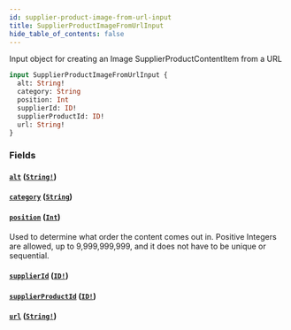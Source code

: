 ```yaml
---
id: supplier-product-image-from-url-input
title: SupplierProductImageFromUrlInput
hide_table_of_contents: false
---
```



Input object for creating an Image SupplierProductContentItem from a URL

```graphql
input SupplierProductImageFromUrlInput {
  alt: String!
  category: String
  position: Int
  supplierId: ID!
  supplierProductId: ID!
  url: String!
}
```


### Fields

#### [`alt`](#) ([`String!`](/supply/api/graphql-admin/reference/scalars/string))




#### [`category`](#) ([`String`](/supply/api/graphql-admin/reference/scalars/string))




#### [`position`](#) ([`Int`](/supply/api/graphql-admin/reference/scalars/int))

Used to determine what order the content comes out in.
Positive Integers are allowed, up to 9,999,999,999, and it does not have to be unique or sequential.


#### [`supplierId`](#) ([`ID!`](/supply/api/graphql-admin/reference/scalars/id))




#### [`supplierProductId`](#) ([`ID!`](/supply/api/graphql-admin/reference/scalars/id))




#### [`url`](#) ([`String!`](/supply/api/graphql-admin/reference/scalars/string))






